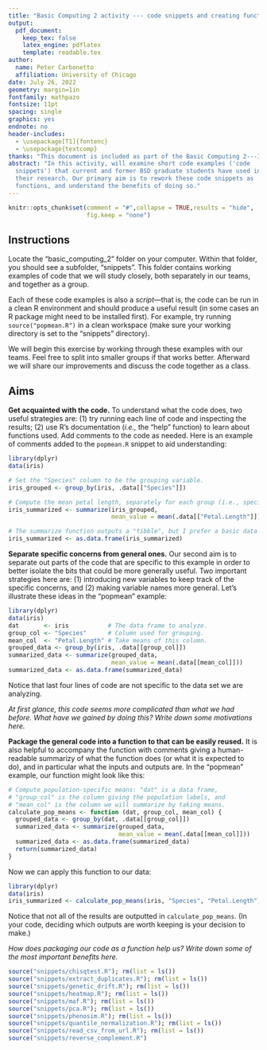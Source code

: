 ```yaml
---
title: "Basic Computing 2 activity --- code snippets and creating functions"
output:
  pdf_document:
    keep_tex: false
    latex_engine: pdflatex
    template: readable.tex
author:
  name: Peter Carbonetto
  affiliation: University of Chicago
date: July 26, 2022
geometry: margin=1in
fontfamily: mathpazo
fontsize: 11pt
spacing: single
graphics: yes
endnote: no
header-includes:
  - \usepackage[T1]{fontenc}
  - \usepackage{textcomp}
thanks: "This document is included as part of the Basic Computing 2---Introduction to R tutorial packet for the BSD qBio Bootcamp, University of Chicago, 2022. **Current version**: `r format(Sys.time(), '%B %d, %Y')`; **Corresponding author**: pcarbo@uchicago.edu. Thanks to Katie Aracena, Arjun Biddanda, John Blischak, Jennifer Blanc, Maryn Carlson, Grace Hansen and Suraj (Neil) Sheth for providing code examples."
abstract: "In this activity, will examine short code examples ('code
  snippets') that current and former BSD graduate students have used in
  their research. Our primary aim is to rework these code snippets as
  functions, and understand the benefits of doing so."
---
```


```r
knitr::opts_chunk$set(comment = "#",collapse = TRUE,results = "hide",
                      fig.keep = "none")
```

## Instructions

Locate the "basic_computing_2" folder on your computer. Within that
folder, you should see a subfolder, "snippets". This folder contains
working examples of code that we will study closely, both separately
in our teams, and together as a group.

Each of these code examples is also a *script*---that is, the code can
be run in a clean R environment and should produce a useful result (in
some cases an R package might need to be installed first). For
example, try running `source("popmean.R")` in a clean workspace (make
sure your working directory is set to the "snippets" directory).

We will begin this exercise by working through these examples with our
teams. Feel free to split into smaller groups if that works better.
Afterward we will share our improvements and discuss the code together
as a class.

## Aims

**Get acquainted with the code.** To understand what the code does,
two useful strategies are: (1) try running each line of code and
inspecting the results; (2) use R's documentation (*i.e.,* the "help"
function) to learn about functions used. Add comments to the code as
needed. Here is an example of comments added to the `popmean.R`
snippet to aid understanding:

```r
library(dplyr)
data(iris)

# Set the "Species" column to be the grouping variable.
iris_grouped <- group_by(iris, .data[["Species"]])

# Compute the mean petal length, separately for each group (i.e., species).
iris_summarized <- summarize(iris_grouped,
                             mean_value = mean(.data[["Petal.Length"]]))

# The summarize function outputs a "tibble", but I prefer a basic data frame.
iris_summarized <- as.data.frame(iris_summarized)
```

**Separate specific concerns from general ones.** Our second aim is to
separate out parts of the code that are specific to this example in
order to better isolate the bits that could be more generally
useful. Two important strategies here are: (1) introducing new
variables to keep track of the specific concerns, and (2) making
variable names more general. Let's illustrate these ideas in the
"popmean" example:

```r
library(dplyr)
data(iris)
dat       <- iris           # The data frame to analyze.
group_col <- "Species"      # Column used for grouping.
mean_col  <- "Petal.Length" # Take means of this column.
grouped_data <- group_by(iris, .data[[group_col]])
summarized_data <- summarize(grouped_data,
                             mean_value = mean(.data[[mean_col]]))
summarized_data <- as.data.frame(summarized_data)
```

Notice that last four lines of code are not specific to the data set
we are analyzing.

*At first glance, this code seems more complicated than what we had
before. What have we gained by doing this? Write down some motivations
here.*

**Package the general code into a function to that can be easily
reused.** It is also helpful to accompany the function with comments
giving a human-readable summarizy of what the function does (or what
it is expected to do), and in particular what the inputs and outputs
are. In the "popmean" example, our function might look like this:

```r
# Compute population-specific means: "dat" is a data frame,
# "group_col" is the column giving the population labels, and
# "mean_col" is the column we will summarize by taking means.
calculate_pop_means <- function (dat, group_col, mean_col) {
  grouped_data <- group_by(dat, .data[[group_col]])
  summarized_data <- summarize(grouped_data,
                               mean_value = mean(.data[[mean_col]]))
  summarized_data <- as.data.frame(summarized_data)
  return(summarized_data)
}
```

Now we can apply this function to our data:

```r
library(dplyr)
data(iris)
iris_summarized <- calculate_pop_means(iris, "Species", "Petal.Length")
```

Notice that not all of the results are outputted in
`calculate_pop_means`. (In your code, deciding which outputs are worth
keeping is your decision to make.)

*How does packaging our code as a function help us? Write down some
of the most important benefits here.*

```r
source("snippets/chisqtest.R"); rm(list = ls())
source("snippets/extract_duplicates.R"); rm(list = ls())
source("snippets/genetic_drift.R"); rm(list = ls())
source("snippets/heatmap.R"); rm(list = ls())
source("snippets/maf.R"); rm(list = ls())
source("snippets/pca.R"); rm(list = ls())
source("snippets/phenosim.R"); rm(list = ls())
source("snippets/quantile_normalization.R"); rm(list = ls())
source("snippets/read_csv_from_url.R"); rm(list = ls())
source("snippets/reverse_complement.R")
```
